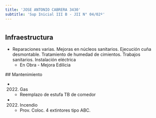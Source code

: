 ```yaml
---
title: 'JOSE ANTONIO CABRERA 3430'
subtitle: 'Sup Inicial III B - JII N° 04/02º'
---
```


#
## Infraestructura

* Reparaciones varias. Mejoras en núcleos sanitarios. Ejecución cuña desmontable. Tratamiento de humedad de cimientos. Trabajos sanitarios. Instalación eléctrica 
    + En Obra - Mejora Edilicia 


 ## Mantenimiento

*  (2022) Gas 
    + Reemplazo de estufa TB de comedor

*  (2022) Incendio 
    + Prov. Coloc. 4 extintores tipo ABC.







